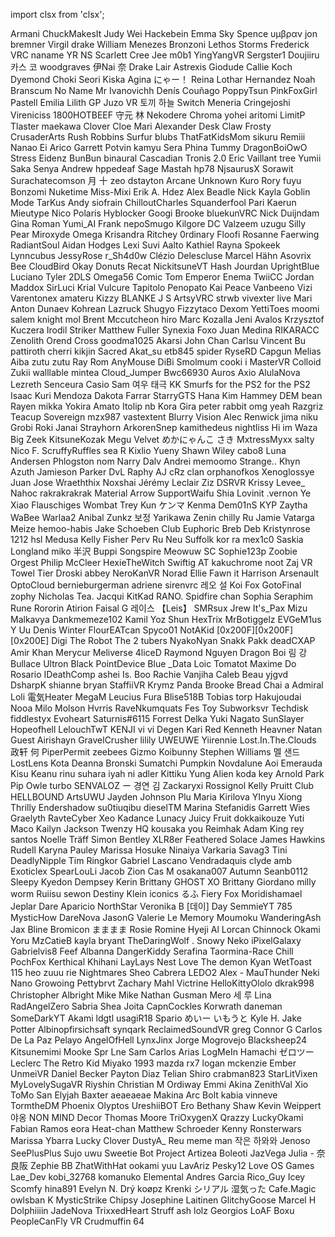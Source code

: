 ﻿import clsx from 'clsx';


<!-- Reminder that not only HTML chars have to be escaped, MDX chars also need to be (such as a space followed by an underscore). -->
<Patronelt k="0" ias="1" sp="0" >Armani</Patronelt> <Patronelt k="0" ias="1" sp="0" >ChuckMakesIt</Patronelt> <Patronelt k="0" ias="0" sp="0" >Judy Wei</Patronelt> <Patronelt k="0" ias="1" sp="0" >Hackebein </Patronelt> <Patronelt k="0" ias="1" sp="0" >Emma</Patronelt> 
<Patronelt k="0" ias="1" sp="0" >Sky Spence</Patronelt> <Patronelt k="0" ias="1" sp="0" >υμβραν</Patronelt> <Patronelt k="0" ias="1" sp="0" >jon bremner</Patronelt> <Patronelt k="0" ias="0" sp="0" >Virgil drake</Patronelt> <Patronelt k="0" ias="1" sp="0" >William Menezes Bronzoni</Patronelt> 
<Patronelt k="0" ias="0" sp="0" >Lethos Storms</Patronelt> <Patronelt k="0" ias="1" sp="0" >Frederick</Patronelt> <Patronelt k="0" ias="1" sp="0" >VRC naname</Patronelt> <Patronelt k="0" ias="1" sp="0" >YR NS</Patronelt> <Patronelt k="0" ias="1" sp="0" >Scarlett</Patronelt> 
<Patronelt k="0" ias="0" sp="0" >Cree Jee</Patronelt> <Patronelt k="0" ias="0" sp="0" >m0b1</Patronelt> <Patronelt k="0" ias="1" sp="0" >YingYangVR</Patronelt> <Patronelt k="0" ias="1" sp="0" >Sergster1</Patronelt> <Patronelt k="0" ias="1" sp="0" >Doujiiru</Patronelt> 
<Patronelt k="0" ias="1" sp="0" >카스 코</Patronelt> <Patronelt k="0" ias="1" sp="0" >woodgraves</Patronelt> <Patronelt k="0" ias="1" sp="0" >伊Nai 奈</Patronelt> <Patronelt k="0" ias="1" sp="0" >Drake Lair</Patronelt> <Patronelt k="0" ias="1" sp="0" >Astrexis</Patronelt> 
<Patronelt k="0" ias="1" sp="0" >Giodude </Patronelt> <Patronelt k="0" ias="1" sp="0" >Callie Koch</Patronelt> <Patronelt k="0" ias="1" sp="0" >Dyemond</Patronelt> <Patronelt k="0" ias="1" sp="0" >Choki</Patronelt> <Patronelt k="0" ias="1" sp="0" >Seori </Patronelt> 
<Patronelt k="0" ias="1" sp="0" >Kiska Agina</Patronelt> <Patronelt k="0" ias="1" sp="0" >にゃー！</Patronelt> <Patronelt k="0" ias="0" sp="0" >Reina</Patronelt> <Patronelt k="0" ias="1" sp="0" >Lothar Hernandez</Patronelt> <Patronelt k="0" ias="1" sp="0" >Noah Branscum</Patronelt> 
<Patronelt k="0" ias="1" sp="0" >No Name</Patronelt> <Patronelt k="0" ias="1" sp="0" >Mr Ivanovichh</Patronelt> <Patronelt k="0" ias="1" sp="0" >Denís Couñago</Patronelt> <Patronelt k="0" ias="1" sp="0" >PoppyTsun</Patronelt> <Patronelt k="0" ias="1" sp="0" >PinkFoxGirl</Patronelt> 
<Patronelt k="0" ias="1" sp="0" >Pastell Emilia</Patronelt> <Patronelt k="0" ias="1" sp="0" >Lilith GP</Patronelt> <Patronelt k="0" ias="1" sp="0" >Juzo VR</Patronelt> <Patronelt k="0" ias="1" sp="0" >토끼 하늘</Patronelt> <Patronelt k="0" ias="1" sp="0" >Switch</Patronelt> 
<Patronelt k="0" ias="1" sp="0" >Meneria</Patronelt> <Patronelt k="0" ias="1" sp="0" >Cringejoshi</Patronelt> <Patronelt k="0" ias="1" sp="0" >Vireniciss </Patronelt> <Patronelt k="0" ias="0" sp="0" >1800HOTBEEF</Patronelt> <Patronelt k="0" ias="1" sp="0" >守元 林</Patronelt> 
<Patronelt k="0" ias="1" sp="0" >Nekodere </Patronelt> <Patronelt k="0" ias="1" sp="0" >Chroma</Patronelt> <Patronelt k="0" ias="1" sp="0" >yohei aritomi</Patronelt> <Patronelt k="0" ias="1" sp="0" >LimitP </Patronelt> <Patronelt k="0" ias="1" sp="0" >Tlaster </Patronelt> 
<Patronelt k="0" ias="1" sp="0" >maekawa</Patronelt> <Patronelt k="0" ias="1" sp="0" >Clover Cloe</Patronelt> <Patronelt k="0" ias="1" sp="0" >Mari</Patronelt> <Patronelt k="0" ias="1" sp="0" >Alexander </Patronelt> <Patronelt k="0" ias="1" sp="0" >Desk Claw</Patronelt> 
<Patronelt k="0" ias="1" sp="0" >Frosty</Patronelt> <Patronelt k="0" ias="1" sp="0" >CrusaderArts</Patronelt> <Patronelt k="0" ias="1" sp="0" >Rush Robbins</Patronelt> <Patronelt k="0" ias="1" sp="0" >Surfur</Patronelt> <Patronelt k="0" ias="1" sp="0" >blubs</Patronelt> 
<Patronelt k="0" ias="1" sp="0" >ThatFatKidsMom</Patronelt> <Patronelt k="0" ias="1" sp="0" >sikuru</Patronelt> <Patronelt k="0" ias="1" sp="0" >Remiii</Patronelt> <Patronelt k="0" ias="0" sp="0" >Nanao Ei</Patronelt> <Patronelt k="0" ias="1" sp="0" >Arico</Patronelt> 
<Patronelt k="0" ias="1" sp="0" >Garrett Potvin</Patronelt> <Patronelt k="0" ias="1" sp="0" >kamyu</Patronelt> <Patronelt k="0" ias="1" sp="0" >Sera Phina</Patronelt> <Patronelt k="0" ias="1" sp="0" >Tummy</Patronelt> <Patronelt k="0" ias="1" sp="0" >DragonBoiOwO</Patronelt> 
<Patronelt k="0" ias="1" sp="0" >Stress</Patronelt> <Patronelt k="0" ias="1" sp="0" >Eidenz</Patronelt> <Patronelt k="0" ias="1" sp="0" >BunBun</Patronelt> <Patronelt k="0" ias="1" sp="0" >binaural</Patronelt> <Patronelt k="0" ias="1" sp="0" >Cascadian</Patronelt> 
<Patronelt k="0" ias="1" sp="0" >Tronis 2&#0046;0</Patronelt> <Patronelt k="0" ias="1" sp="0" >Eric Vaillant</Patronelt> <Patronelt k="0" ias="1" sp="0" >tree</Patronelt> <Patronelt k="0" ias="1" sp="0" >Yumii Saka</Patronelt> <Patronelt k="0" ias="1" sp="0" >Senya</Patronelt> 
<Patronelt k="0" ias="0" sp="0" >Andrew</Patronelt> <Patronelt k="0" ias="1" sp="0" >hppedeaf</Patronelt> <Patronelt k="0" ias="1" sp="0" >Sage Mastah</Patronelt> <Patronelt k="0" ias="1" sp="0" >hp78</Patronelt> <Patronelt k="0" ias="0" sp="0" >NjsaurusX </Patronelt> 
<Patronelt k="0" ias="1" sp="0" >Sorawit Surachatecomson</Patronelt> <Patronelt k="0" ias="1" sp="0" >月 十</Patronelt> <Patronelt k="0" ias="1" sp="0" >zeo </Patronelt> <Patronelt k="0" ias="1" sp="0" >dstayton </Patronelt> <Patronelt k="0" ias="1" sp="0" >Arcane</Patronelt> 
<Patronelt k="0" ias="1" sp="0" >Unknown</Patronelt> <Patronelt k="0" ias="1" sp="0" >Kuro</Patronelt> <Patronelt k="0" ias="1" sp="0" >Rory</Patronelt> <Patronelt k="0" ias="1" sp="0" >fuyu</Patronelt> <Patronelt k="0" ias="1" sp="0" >Bonzomi</Patronelt> 
<Patronelt k="0" ias="1" sp="0" >Nuketime</Patronelt> <Patronelt k="0" ias="1" sp="0" >Miss&#0045;Mixi </Patronelt> <Patronelt k="0" ias="1" sp="0" >Erik A&#0046; Hdez</Patronelt> <Patronelt k="0" ias="1" sp="0" >Alex Beadle</Patronelt> <Patronelt k="0" ias="1" sp="0" >Nick </Patronelt> 
<Patronelt k="0" ias="1" sp="0" >Kayla</Patronelt> <Patronelt k="0" ias="0" sp="0" >Goblin Mode</Patronelt> <Patronelt k="0" ias="1" sp="0" >TarKus</Patronelt> <Patronelt k="0" ias="1" sp="0" >Andy </Patronelt> <Patronelt k="0" ias="1" sp="0" >siofrain</Patronelt> 
<Patronelt k="0" ias="1" sp="0" >ChilloutCharles</Patronelt> <Patronelt k="0" ias="1" sp="0" >Squanderfool</Patronelt> <Patronelt k="0" ias="1" sp="0" >Pari</Patronelt> <Patronelt k="0" ias="1" sp="0" >Kaerun</Patronelt> <Patronelt k="0" ias="1" sp="0" >Mieutype Nico</Patronelt> 
<Patronelt k="0" ias="0" sp="0" >Polaris</Patronelt> <Patronelt k="0" ias="1" sp="0" >Hyblocker</Patronelt> <Patronelt k="0" ias="1" sp="0" >Googi</Patronelt> <Patronelt k="0" ias="0" sp="0" >Brooke</Patronelt> <Patronelt k="0" ias="1" sp="0" >bluekunVRC</Patronelt> 
<Patronelt k="0" ias="0" sp="0" >Nick Duijndam</Patronelt> <Patronelt k="0" ias="1" sp="0" >Gina Roman</Patronelt> <Patronelt k="0" ias="1" sp="0" >Yumi&#0095;AI</Patronelt> <Patronelt k="0" ias="0" sp="0" >Frank</Patronelt> <Patronelt k="0" ias="1" sp="0" >nepoSmugo </Patronelt> 
<Patronelt k="0" ias="1" sp="0" >Kilgore</Patronelt> <Patronelt k="0" ias="0" sp="0" >DC</Patronelt> <Patronelt k="0" ias="0" sp="0" >Valzeem</Patronelt> <Patronelt k="0" ias="1" sp="0" >uzugu </Patronelt> <Patronelt k="0" ias="1" sp="0" >Silly Pear</Patronelt> 
<Patronelt k="0" ias="0" sp="0" >Miroxyde </Patronelt> <Patronelt k="0" ias="1" sp="0" >Omega</Patronelt> <Patronelt k="0" ias="1" sp="0" >Krisandra Ritchey</Patronelt> <Patronelt k="0" ias="1" sp="0" >0rdinary</Patronelt> <Patronelt k="0" ias="1" sp="0" >Floofi</Patronelt> 
<Patronelt k="0" ias="0" sp="0" >Rosanne Faerwing</Patronelt> <Patronelt k="0" ias="1" sp="0" >RadiantSoul </Patronelt> <Patronelt k="0" ias="1" sp="0" >Aidan Hodges</Patronelt> <Patronelt k="0" ias="1" sp="0" >Lexi</Patronelt> <Patronelt k="0" ias="1" sp="0" >Suvi Aalto</Patronelt> 
<Patronelt k="0" ias="1" sp="0" >Kathiel Rayna</Patronelt> <Patronelt k="0" ias="1" sp="0" >Spokeek</Patronelt> <Patronelt k="0" ias="1" sp="0" >Lynncubus</Patronelt> <Patronelt k="0" ias="1" sp="0" >JessyRose</Patronelt> <Patronelt k="0" ias="0" sp="0" >r&#0095;Sh4d0w</Patronelt> 
<Patronelt k="0" ias="1" sp="0" >Clézio Delescluse</Patronelt> <Patronelt k="0" ias="1" sp="0" >Marcel Hähn</Patronelt> <Patronelt k="0" ias="1" sp="0" >Asovrix</Patronelt> <Patronelt k="0" ias="1" sp="0" >Bee</Patronelt> <Patronelt k="0" ias="1" sp="0" >CloudBird</Patronelt> 
<Patronelt k="0" ias="1" sp="0" >Okay Donuts</Patronelt> <Patronelt k="0" ias="1" sp="0" >Recat</Patronelt> <Patronelt k="0" ias="0" sp="0" >NickitsuneVT</Patronelt> <Patronelt k="0" ias="1" sp="0" >Hash Jourdan</Patronelt> <Patronelt k="0" ias="1" sp="0" >UprightBlue </Patronelt> 
<Patronelt k="0" ias="1" sp="0" >Luciano Tyler</Patronelt> <Patronelt k="0" ias="1" sp="0" >2DLS </Patronelt> <Patronelt k="0" ias="0" sp="0" >Omega56 </Patronelt> <Patronelt k="0" ias="1" sp="0" >Comic Tom</Patronelt> <Patronelt k="0" ias="0" sp="0" >Emperor Enema</Patronelt> 
<Patronelt k="0" ias="1" sp="0" >TwiiCC</Patronelt> <Patronelt k="0" ias="1" sp="0" >Jordan Maddox</Patronelt> <Patronelt k="0" ias="0" sp="0" >SirLuci</Patronelt> <Patronelt k="0" ias="1" sp="0" >Krial</Patronelt> <Patronelt k="0" ias="0" sp="0" >Vulcure</Patronelt> 
<Patronelt k="0" ias="1" sp="0" >Tapitolo Penopato</Patronelt> <Patronelt k="0" ias="1" sp="0" >Kai Peace</Patronelt> <Patronelt k="0" ias="1" sp="0" >Vanbeeno</Patronelt> <Patronelt k="0" ias="1" sp="0" >Vizi</Patronelt> <Patronelt k="0" ias="1" sp="0" >Varentonex</Patronelt> 
<Patronelt k="0" ias="0" sp="0" >amateru</Patronelt> <Patronelt k="0" ias="0" sp="0" >Kizzy </Patronelt> <Patronelt k="0" ias="0" sp="0" >BLANKE</Patronelt> <Patronelt k="0" ias="1" sp="0" >J S</Patronelt> <Patronelt k="0" ias="1" sp="0" >ArtsyVRC</Patronelt> 
<Patronelt k="0" ias="1" sp="0" >strwb</Patronelt> <Patronelt k="0" ias="1" sp="0" >vivexter live</Patronelt> <Patronelt k="0" ias="0" sp="0" >Mari</Patronelt> <Patronelt k="0" ias="1" sp="0" >Anton Dunaev</Patronelt> <Patronelt k="0" ias="0" sp="0" >Kohrean </Patronelt> 
<Patronelt k="0" ias="1" sp="0" >Lazruck</Patronelt> <Patronelt k="0" ias="0" sp="0" >Shugyo</Patronelt> <Patronelt k="0" ias="0" sp="0" >Fizzytaco</Patronelt> <Patronelt k="0" ias="1" sp="0" >Dexom </Patronelt> <Patronelt k="0" ias="1" sp="0" >YettiToes</Patronelt> 
<Patronelt k="0" ias="1" sp="0" >moomi</Patronelt> <Patronelt k="0" ias="1" sp="0" >salem knight</Patronelt> <Patronelt k="0" ias="1" sp="0" >mol </Patronelt> <Patronelt k="0" ias="0" sp="0" >Brent Mccutcheon</Patronelt> <Patronelt k="0" ias="0" sp="0" >hiro</Patronelt> 
<Patronelt k="0" ias="1" sp="0" >Marc Kozalla</Patronelt> <Patronelt k="0" ias="0" sp="0" >Jeni Avalos</Patronelt> <Patronelt k="0" ias="1" sp="0" >Krzysztof Kuczera</Patronelt> <Patronelt k="0" ias="1" sp="0" >Irodil Striker</Patronelt> <Patronelt k="0" ias="1" sp="0" >Matthew Fuller</Patronelt> 
<Patronelt k="0" ias="1" sp="0" >Synexia Foxo</Patronelt> <Patronelt k="0" ias="1" sp="0" >Juan Medina</Patronelt> <Patronelt k="0" ias="1" sp="0" >RIKARACC</Patronelt> <Patronelt k="0" ias="0" sp="0" >Zenolith</Patronelt> <Patronelt k="0" ias="1" sp="0" >Orend Cross</Patronelt> 
<Patronelt k="0" ias="0" sp="0" >goodma1025</Patronelt> <Patronelt k="0" ias="0" sp="0" >Akarsi</Patronelt> <Patronelt k="0" ias="1" sp="0" >John Chan</Patronelt> <Patronelt k="0" ias="0" sp="0" >Carlsu</Patronelt> <Patronelt k="0" ias="1" sp="0" >Vincent Bu</Patronelt> 
<Patronelt k="0" ias="1" sp="0" >pattiroth</Patronelt> <Patronelt k="0" ias="0" sp="0" >cherri</Patronelt> <Patronelt k="0" ias="0" sp="0" >kikjin</Patronelt> <Patronelt k="0" ias="0" sp="0" >Sacred</Patronelt> <Patronelt k="0" ias="0" sp="0" >Akat&#0095;su</Patronelt> 
<Patronelt k="0" ias="1" sp="0" >etb845 </Patronelt> <Patronelt k="0" ias="1" sp="0" >spider</Patronelt> <Patronelt k="0" ias="1" sp="0" >RyseRD</Patronelt> <Patronelt k="0" ias="1" sp="0" >Capgun </Patronelt> <Patronelt k="0" ias="1" sp="0" >Melias</Patronelt> 
<Patronelt k="0" ias="1" sp="0" >Aiba</Patronelt> <Patronelt k="0" ias="0" sp="0" >zutu zutu</Patronelt> <Patronelt k="0" ias="1" sp="0" >Ray Rom</Patronelt> <Patronelt k="0" ias="1" sp="0" >AnyMouse </Patronelt> <Patronelt k="0" ias="0" sp="0" >DiBi</Patronelt> 
<Patronelt k="0" ias="1" sp="0" >Smolmum</Patronelt> <Patronelt k="0" ias="0" sp="0" >cooki i</Patronelt> <Patronelt k="0" ias="0" sp="0" >MasterVR</Patronelt> <Patronelt k="0" ias="1" sp="0" >Colloid</Patronelt> <Patronelt k="0" ias="1" sp="0" >Zukii</Patronelt> 
<Patronelt k="0" ias="0" sp="0" >walllable </Patronelt> <Patronelt k="0" ias="0" sp="0" >mintea</Patronelt> <Patronelt k="0" ias="0" sp="0" >Cloud&#0095;Jumper</Patronelt> <Patronelt k="0" ias="0" sp="0" >Bwc66930 </Patronelt> <Patronelt k="0" ias="0" sp="0" >Auros </Patronelt> 
<Patronelt k="0" ias="1" sp="0" >Axio</Patronelt> <Patronelt k="0" ias="1" sp="0" >AlulaNova</Patronelt> <Patronelt k="0" ias="1" sp="0" >Lezreth Senceura</Patronelt> <Patronelt k="0" ias="1" sp="0" >Casio</Patronelt> <Patronelt k="0" ias="1" sp="0" >Sam </Patronelt> 
<Patronelt k="0" ias="1" sp="0" >여우 태극</Patronelt> <Patronelt k="0" ias="1" sp="0" >KK</Patronelt> <Patronelt k="0" ias="1" sp="0" >Smurfs for the PS2 for the PS2</Patronelt> <Patronelt k="0" ias="1" sp="0" >Isaac Kuri Mendoza</Patronelt> <Patronelt k="0" ias="1" sp="0" >Dakota Farrar</Patronelt> 
<Patronelt k="0" ias="1" sp="0" >StarryGTS</Patronelt> <Patronelt k="0" ias="1" sp="0" >Hana Kim</Patronelt> <Patronelt k="0" ias="0" sp="0" >Hammey</Patronelt> <Patronelt k="0" ias="1" sp="0" >DEM bean</Patronelt> <Patronelt k="0" ias="1" sp="0" >Rayen </Patronelt> 
<Patronelt k="0" ias="1" sp="0" >mikka </Patronelt> <Patronelt k="0" ias="1" sp="0" >Yokira Amato</Patronelt> <Patronelt k="0" ias="1" sp="0" >Itolip</Patronelt> <Patronelt k="0" ias="1" sp="0" >nb</Patronelt> <Patronelt k="0" ias="1" sp="0" >Kora Gira</Patronelt> 
<Patronelt k="0" ias="1" sp="0" >peter rabbit</Patronelt> <Patronelt k="0" ias="1" sp="0" >omg yeah</Patronelt> <Patronelt k="0" ias="1" sp="0" >Razgriz</Patronelt> <Patronelt k="0" ias="0" sp="0" >Teacup Sovereign</Patronelt> <Patronelt k="0" ias="1" sp="0" >mzx987</Patronelt> 
<Patronelt k="0" ias="1" sp="0" >vastextent</Patronelt> <Patronelt k="0" ias="0" sp="0" >Blurry Vision</Patronelt> <Patronelt k="0" ias="1" sp="0" >Alec Renwick</Patronelt> <Patronelt k="0" ias="1" sp="0" >jima niku</Patronelt> <Patronelt k="0" ias="1" sp="0" >Grobi</Patronelt> 
<Patronelt k="0" ias="1" sp="0" >Roki</Patronelt> <Patronelt k="0" ias="0" sp="0" >Janai Strayhorn</Patronelt> <Patronelt k="0" ias="1" sp="0" >ArkorenSnep</Patronelt> <Patronelt k="0" ias="1" sp="0" >kamithedeus</Patronelt> <Patronelt k="0" ias="1" sp="0" >nightliss</Patronelt> 
<Patronelt k="0" ias="1" sp="0" >Hi im Waza</Patronelt> <Patronelt k="0" ias="0" sp="0" >Big Zeek</Patronelt> <Patronelt k="0" ias="1" sp="0" >KitsuneKozak</Patronelt> <Patronelt k="0" ias="1" sp="0" >Megu</Patronelt> <Patronelt k="0" ias="1" sp="0" >Velvet</Patronelt> 
<Patronelt k="0" ias="0" sp="0" >めかにゃんこ</Patronelt> <Patronelt k="0" ias="1" sp="0" >さき</Patronelt> <Patronelt k="0" ias="1" sp="0" >MxtressMyxx</Patronelt> <Patronelt k="0" ias="0" sp="0" >salty</Patronelt> <Patronelt k="0" ias="1" sp="0" >Nico F&#0046;</Patronelt> 
<Patronelt k="0" ias="1" sp="0" >ScruffyRuffles</Patronelt> <Patronelt k="0" ias="0" sp="0" >sea R</Patronelt> <Patronelt k="0" ias="1" sp="0" >Kixlio Yueny</Patronelt> <Patronelt k="0" ias="1" sp="0" >Shawn Wiley</Patronelt> <Patronelt k="0" ias="0" sp="0" >cabo8</Patronelt> 
<Patronelt k="0" ias="0" sp="0" >Luna Andersen</Patronelt> <Patronelt k="0" ias="1" sp="0" >Phlogston</Patronelt> <Patronelt k="0" ias="1" sp="0" >nom </Patronelt> <Patronelt k="0" ias="1" sp="0" >Narry</Patronelt> <Patronelt k="0" ias="1" sp="0" >Dalv Andrei</Patronelt> 
<Patronelt k="0" ias="1" sp="0" >memoomo</Patronelt> <Patronelt k="0" ias="0" sp="0" >Strange&#0046;&#0046;</Patronelt> <Patronelt k="0" ias="1" sp="0" >Khyn</Patronelt> <Patronelt k="0" ias="1" sp="0" >Azuth </Patronelt> <Patronelt k="0" ias="1" sp="0" >Jamieson Parker</Patronelt> 
<Patronelt k="0" ias="1" sp="0" >DvL Raphy</Patronelt> <Patronelt k="0" ias="1" sp="0" >AJ</Patronelt> <Patronelt k="0" ias="1" sp="0" >cRz clan</Patronelt> <Patronelt k="0" ias="1" sp="0" >orphanofkos</Patronelt> <Patronelt k="0" ias="1" sp="0" >Xenoglossye</Patronelt> 
<Patronelt k="0" ias="0" sp="0" >Juan Jose</Patronelt> <Patronelt k="0" ias="1" sp="0" >Wraeththix</Patronelt> <Patronelt k="0" ias="1" sp="0" >Noxshai</Patronelt> <Patronelt k="0" ias="1" sp="0" >Jérémy Leclair</Patronelt> <Patronelt k="0" ias="1" sp="0" >Ziz</Patronelt> 
<Patronelt k="0" ias="1" sp="0" >DSRVR</Patronelt> <Patronelt k="0" ias="1" sp="0" >Krissy</Patronelt> <Patronelt k="0" ias="1" sp="0" >Levee&#0095;</Patronelt> <Patronelt k="0" ias="1" sp="0" >Nahoc </Patronelt> <Patronelt k="0" ias="1" sp="0" >rakrakrakrak</Patronelt> 
<Patronelt k="0" ias="1" sp="0" >Material Arrow</Patronelt> <Patronelt k="0" ias="1" sp="0" >SupportWaifu</Patronelt> <Patronelt k="0" ias="0" sp="0" >Shia</Patronelt> <Patronelt k="0" ias="0" sp="0" >Lovinit &#0046;vernon</Patronelt> <Patronelt k="0" ias="0" sp="0" >Ye Xiao</Patronelt> 
<Patronelt k="0" ias="0" sp="0" >Flauschiges Wombat</Patronelt> <Patronelt k="0" ias="0" sp="0" >Trey Kun</Patronelt> <Patronelt k="0" ias="1" sp="0" >ケンマ Kenma</Patronelt> <Patronelt k="0" ias="0" sp="0" >Dem01nS</Patronelt> <Patronelt k="0" ias="1" sp="0" >KYP</Patronelt> 
<Patronelt k="0" ias="0" sp="0" >Zaytha</Patronelt> <Patronelt k="0" ias="1" sp="0" >WaBee</Patronelt> <Patronelt k="0" ias="1" sp="0" >Warlaa2</Patronelt> <Patronelt k="0" ias="0" sp="0" >Anibal</Patronelt> <Patronelt k="0" ias="0" sp="0" >Zunkz</Patronelt> 
<Patronelt k="0" ias="1" sp="0" >보정</Patronelt> <Patronelt k="0" ias="1" sp="0" >Yarikawa Zenin</Patronelt> <Patronelt k="0" ias="0" sp="0" >chilly</Patronelt> <Patronelt k="0" ias="0" sp="0" >Ru</Patronelt> <Patronelt k="0" ias="1" sp="0" >Jamie Vatarga</Patronelt> 
<Patronelt k="0" ias="0" sp="0" >Meize</Patronelt> <Patronelt k="0" ias="0" sp="0" >hemoo&#0045;habis</Patronelt> <Patronelt k="0" ias="1" sp="0" >Jake Schoeben</Patronelt> <Patronelt k="0" ias="1" sp="0" >Club Euphoric</Patronelt> <Patronelt k="0" ias="1" sp="0" >Breb Deb</Patronelt> 
<Patronelt k="0" ias="1" sp="0" >Kristynrose 1212</Patronelt> <Patronelt k="0" ias="0" sp="0" >hsl </Patronelt> <Patronelt k="0" ias="0" sp="0" >Medusa</Patronelt> <Patronelt k="0" ias="1" sp="0" >Kelly Fisher</Patronelt> <Patronelt k="0" ias="0" sp="0" >Perv</Patronelt> 
<Patronelt k="0" ias="0" sp="0" >Ru Neu</Patronelt> <Patronelt k="0" ias="1" sp="0" >Suffolk</Patronelt> <Patronelt k="0" ias="1" sp="0" >kor ra</Patronelt> <Patronelt k="0" ias="1" sp="0" >mex1c0</Patronelt> <Patronelt k="0" ias="0" sp="0" >Saskia Longland</Patronelt> 
<Patronelt k="0" ias="1" sp="0" >miko 半沢</Patronelt> <Patronelt k="0" ias="0" sp="0" >Buppi</Patronelt> <Patronelt k="0" ias="1" sp="0" >Songspire</Patronelt> <Patronelt k="0" ias="1" sp="0" >Meowuw SC</Patronelt> <Patronelt k="0" ias="0" sp="0" >Sophie123p</Patronelt> 
<Patronelt k="0" ias="0" sp="0" >Zoobie</Patronelt> <Patronelt k="0" ias="0" sp="0" >Orgest</Patronelt> <Patronelt k="0" ias="1" sp="0" >Philip McCleer</Patronelt> <Patronelt k="0" ias="1" sp="0" >HexieTheWitch</Patronelt> <Patronelt k="0" ias="0" sp="0" >Swiftig AT</Patronelt> 
<Patronelt k="0" ias="1" sp="0" >kakuchrome </Patronelt> <Patronelt k="0" ias="0" sp="0" >noot</Patronelt> <Patronelt k="0" ias="1" sp="0" >Zaj VR</Patronelt> <Patronelt k="0" ias="1" sp="0" >Towel Tier</Patronelt> <Patronelt k="0" ias="0" sp="0" >Droski</Patronelt> 
<Patronelt k="0" ias="0" sp="0" >abbey</Patronelt> <Patronelt k="0" ias="0" sp="0" >NeroKanVR </Patronelt> <Patronelt k="0" ias="1" sp="0" >Norad </Patronelt> <Patronelt k="0" ias="1" sp="0" >Ellie</Patronelt> <Patronelt k="0" ias="1" sp="0" >Fawn it</Patronelt> 
<Patronelt k="0" ias="0" sp="0" >Harrison Arsenault</Patronelt> <Patronelt k="0" ias="1" sp="0" >OptoCloud</Patronelt> <Patronelt k="0" ias="1" sp="0" >bernieburgerman</Patronelt> <Patronelt k="0" ias="1" sp="0" >adriene </Patronelt> <Patronelt k="0" ias="0" sp="0" >sirenvrc</Patronelt> 
<Patronelt k="0" ias="0" sp="0" >레오 설</Patronelt> <Patronelt k="0" ias="1" sp="0" >Koi Fox</Patronelt> <Patronelt k="0" ias="1" sp="0" >GotoFinal</Patronelt> <Patronelt k="0" ias="0" sp="0" >zophy</Patronelt> <Patronelt k="0" ias="0" sp="0" >Nicholas</Patronelt> 
<Patronelt k="0" ias="0" sp="0" >Tea&#0046;</Patronelt> <Patronelt k="0" ias="1" sp="0" >Jacqui </Patronelt> <Patronelt k="0" ias="0" sp="0" >KitKad</Patronelt> <Patronelt k="0" ias="1" sp="0" >RANO&#0046;</Patronelt> <Patronelt k="0" ias="1" sp="0" >Spidfire chan</Patronelt> 
<Patronelt k="0" ias="1" sp="0" >Sophia</Patronelt> <Patronelt k="0" ias="1" sp="0" >Seraphim Rune</Patronelt> <Patronelt k="0" ias="0" sp="0" >Rororin</Patronelt> <Patronelt k="0" ias="0" sp="0" >Atirion </Patronelt> <Patronelt k="0" ias="0" sp="0" >Faisal G</Patronelt> 
<Patronelt k="0" ias="1" sp="0" >레이스 【Leis】</Patronelt> <Patronelt k="0" ias="1" sp="0" >SMRsux Jrew</Patronelt> <Patronelt k="0" ias="0" sp="0" >It&#0039;s&#0095;Pax</Patronelt> <Patronelt k="0" ias="0" sp="0" >Mizu Malkavya</Patronelt> <Patronelt k="0" ias="1" sp="0" >Dankmemeze102 Kamil</Patronelt> 
<Patronelt k="0" ias="0" sp="0" >Yoz Shun</Patronelt> <Patronelt k="0" ias="0" sp="0" >HexTrix </Patronelt> <Patronelt k="0" ias="0" sp="0" >MrBotiggelz</Patronelt> <Patronelt k="0" ias="0" sp="0" >EVGeM1us</Patronelt> <Patronelt k="0" ias="1" sp="0" >Y Uu</Patronelt> 
<Patronelt k="0" ias="0" sp="0" >Denis Winter</Patronelt> <Patronelt k="0" ias="0" sp="0" >FlourEATcan </Patronelt> <Patronelt k="0" ias="0" sp="0" >Spyco01</Patronelt> <Patronelt k="0" ias="0" sp="0" >NotAKid </Patronelt> <Patronelt k="0" ias="0" sp="0" >&#0091;0x200F&#0093;&#0091;0x200F&#0093;&#0091;0x200E&#0093;</Patronelt> 
<Patronelt k="0" ias="0" sp="0" >Digi The Robot</Patronelt> <Patronelt k="0" ias="1" sp="0" >The 2 tubers</Patronelt> <Patronelt k="0" ias="0" sp="0" >NyakoNyan</Patronelt> <Patronelt k="0" ias="1" sp="0" >Snakk Pakk</Patronelt> <Patronelt k="0" ias="0" sp="0" >deadCXAP</Patronelt> 
<Patronelt k="0" ias="1" sp="0" >Amir Khan</Patronelt> <Patronelt k="0" ias="0" sp="0" >Merycur</Patronelt> <Patronelt k="0" ias="0" sp="0" >Meliverse</Patronelt> <Patronelt k="0" ias="1" sp="0" >4liceD</Patronelt> <Patronelt k="0" ias="1" sp="0" >Raymond Nguyen</Patronelt> 
<Patronelt k="0" ias="1" sp="0" >Dragon Boi</Patronelt> <Patronelt k="0" ias="1" sp="0" >림 강</Patronelt> <Patronelt k="0" ias="0" sp="0" >Bullace </Patronelt> <Patronelt k="0" ias="0" sp="0" >Ultron Black</Patronelt> <Patronelt k="0" ias="1" sp="0" >PointDevice</Patronelt> 
<Patronelt k="0" ias="0" sp="0" >Blue &#0095;Data</Patronelt> <Patronelt k="0" ias="0" sp="0" >Loic Tomatot</Patronelt> <Patronelt k="0" ias="1" sp="0" >Maxime Do Rosario</Patronelt> <Patronelt k="0" ias="0" sp="0" >IDeathComp</Patronelt> <Patronelt k="0" ias="0" sp="0" >ashei</Patronelt> 
<Patronelt k="0" ias="1" sp="0" >Is&#0046;</Patronelt> <Patronelt k="0" ias="0" sp="0" >Boo</Patronelt> <Patronelt k="0" ias="1" sp="0" >Rachie</Patronelt> <Patronelt k="0" ias="1" sp="0" >Vanjiha</Patronelt> <Patronelt k="0" ias="0" sp="0" >Caleb </Patronelt> 
<Patronelt k="0" ias="1" sp="0" >Beau</Patronelt> <Patronelt k="0" ias="1" sp="0" >yjgvd </Patronelt> <Patronelt k="0" ias="1" sp="0" >DsharpK </Patronelt> <Patronelt k="0" ias="1" sp="0" >shianne bryan</Patronelt> <Patronelt k="0" ias="1" sp="0" >StaffiiVR</Patronelt> 
<Patronelt k="0" ias="1" sp="0" >Krymz Panda</Patronelt> <Patronelt k="0" ias="1" sp="0" >Brooke</Patronelt> <Patronelt k="0" ias="1" sp="0" >Bread Chai</Patronelt> <Patronelt k="0" ias="1" sp="0" >a</Patronelt> <Patronelt k="0" ias="1" sp="0" >Admiral Loli</Patronelt> 
<Patronelt k="0" ias="1" sp="0" >電気Heater </Patronelt> <Patronelt k="0" ias="1" sp="0" >MegaM</Patronelt> <Patronelt k="0" ias="1" sp="0" >Leucius </Patronelt> <Patronelt k="0" ias="1" sp="0" >Fura</Patronelt> <Patronelt k="0" ias="1" sp="0" >Blise518B</Patronelt> 
<Patronelt k="0" ias="1" sp="0" >Tobias torp</Patronelt> <Patronelt k="0" ias="1" sp="0" >Hakujoudai</Patronelt> <Patronelt k="0" ias="1" sp="0" >Nooa</Patronelt> <Patronelt k="0" ias="1" sp="0" >Milo Molson</Patronelt> <Patronelt k="0" ias="1" sp="0" >Hvrris</Patronelt> 
<Patronelt k="0" ias="1" sp="0" >RaveNkumquats</Patronelt> <Patronelt k="0" ias="1" sp="0" >Fes Toy</Patronelt> <Patronelt k="0" ias="1" sp="0" >Subworksvr</Patronelt> <Patronelt k="0" ias="1" sp="0" >Techdisk</Patronelt> <Patronelt k="0" ias="1" sp="0" >fiddlestyx</Patronelt> 
<Patronelt k="0" ias="1" sp="0" >Evoheart </Patronelt> <Patronelt k="0" ias="1" sp="0" >Saturnis&#0035;6115</Patronelt> <Patronelt k="0" ias="1" sp="0" >Forrest Delka</Patronelt> <Patronelt k="0" ias="1" sp="0" >Yuki Nagato</Patronelt> <Patronelt k="0" ias="1" sp="0" >SunSlayer</Patronelt> 
<Patronelt k="0" ias="1" sp="0" >Hopeofhell </Patronelt> <Patronelt k="0" ias="1" sp="0" >LelouchTwT</Patronelt> <Patronelt k="0" ias="1" sp="0" >KENJI</Patronelt> <Patronelt k="0" ias="1" sp="0" >vi vi</Patronelt> <Patronelt k="0" ias="1" sp="0" >Degen</Patronelt> 
<Patronelt k="0" ias="1" sp="0" >Kari Red</Patronelt> <Patronelt k="0" ias="1" sp="0" >Kenneth Heavner</Patronelt> <Patronelt k="0" ias="1" sp="0" >Natan Guest</Patronelt> <Patronelt k="0" ias="1" sp="0" >Airishayn </Patronelt> <Patronelt k="0" ias="1" sp="0" >GravelCrusher</Patronelt> 
<Patronelt k="0" ias="1" sp="0" >lilily UWEUWE</Patronelt> <Patronelt k="0" ias="1" sp="0" >Yiirennie</Patronelt> <Patronelt k="0" ias="1" sp="0" >Lost&#0046;In&#0046;The&#0046;Clouds</Patronelt> <Patronelt k="0" ias="1" sp="0" >政轩 何</Patronelt> <Patronelt k="0" ias="1" sp="0" >PiperPermit</Patronelt> 
<Patronelt k="0" ias="1" sp="0" >zeebees</Patronelt> <Patronelt k="0" ias="1" sp="0" >Gizmo</Patronelt> <Patronelt k="0" ias="1" sp="0" >Koibunny</Patronelt> <Patronelt k="0" ias="1" sp="0" >Stephen Williams</Patronelt> <Patronelt k="0" ias="1" sp="0" >멜 샌드</Patronelt> 
<Patronelt k="0" ias="1" sp="0" >LostLens</Patronelt> <Patronelt k="0" ias="1" sp="0" >Kota</Patronelt> <Patronelt k="0" ias="1" sp="0" >Deanna Bronski</Patronelt> <Patronelt k="0" ias="1" sp="0" >Sumatchi</Patronelt> <Patronelt k="0" ias="1" sp="0" >Pumpkin</Patronelt> 
<Patronelt k="0" ias="1" sp="0" >Novdalune</Patronelt> <Patronelt k="0" ias="1" sp="0" >Aoi Emerauda</Patronelt> <Patronelt k="0" ias="1" sp="0" >Kisu</Patronelt> <Patronelt k="0" ias="1" sp="0" >Keanu </Patronelt> <Patronelt k="0" ias="1" sp="0" >rinu suhara</Patronelt> 
<Patronelt k="0" ias="1" sp="0" >iyah ni</Patronelt> <Patronelt k="0" ias="1" sp="0" >adler</Patronelt> <Patronelt k="0" ias="1" sp="0" >Kittiku</Patronelt> <Patronelt k="0" ias="1" sp="0" >Yung Alien</Patronelt> <Patronelt k="0" ias="1" sp="0" >koda key</Patronelt> 
<Patronelt k="0" ias="1" sp="0" >Arnold Park</Patronelt> <Patronelt k="0" ias="1" sp="0" >Pip Owle</Patronelt> <Patronelt k="0" ias="1" sp="0" >turbo</Patronelt> <Patronelt k="0" ias="1" sp="0" >SENVALOZ ー</Patronelt> <Patronelt k="0" ias="1" sp="0" >경연 김</Patronelt> 
<Patronelt k="0" ias="1" sp="0" >Zackaryxi Rossignol</Patronelt> <Patronelt k="0" ias="1" sp="0" >Kelly Pruitt</Patronelt> <Patronelt k="0" ias="1" sp="0" >Club HELLBOUND</Patronelt> <Patronelt k="0" ias="1" sp="0" >ArtsUWU</Patronelt> <Patronelt k="0" ias="1" sp="0" >Jayden Johnson</Patronelt> 
<Patronelt k="0" ias="1" sp="0" >Plu</Patronelt> <Patronelt k="0" ias="1" sp="0" >Maria Kirilova</Patronelt> <Patronelt k="0" ias="1" sp="0" >YInyu Xiong</Patronelt> <Patronelt k="0" ias="1" sp="0" >Thrilly</Patronelt> <Patronelt k="0" ias="1" sp="0" >Endershadow </Patronelt> 
<Patronelt k="0" ias="1" sp="0" >su0tiuqibu</Patronelt> <Patronelt k="0" ias="1" sp="0" >dieselTM</Patronelt> <Patronelt k="0" ias="1" sp="0" >Marina Stefanidis</Patronelt> <Patronelt k="0" ias="1" sp="0" >Garrett Wies</Patronelt> <Patronelt k="0" ias="0" sp="0" >Graelyth</Patronelt> 
<Patronelt k="0" ias="0" sp="0" >RavteCyber</Patronelt> <Patronelt k="0" ias="0" sp="0" >Xeo</Patronelt> <Patronelt k="0" ias="0" sp="0" >Kadance Lunacy</Patronelt> <Patronelt k="0" ias="0" sp="0" >Juicy Fruit</Patronelt> <Patronelt k="0" ias="0" sp="0" >dokkaikouze</Patronelt> 
<Patronelt k="0" ias="0" sp="0" >Yuti Maco</Patronelt> <Patronelt k="0" ias="0" sp="0" >Kailyn Jackson</Patronelt> <Patronelt k="0" ias="0" sp="0" >Twenzy HQ</Patronelt> <Patronelt k="0" ias="0" sp="0" >kousaka you</Patronelt> <Patronelt k="0" ias="0" sp="0" >Reimhak</Patronelt> 
<Patronelt k="0" ias="0" sp="0" >Adam King</Patronelt> <Patronelt k="0" ias="0" sp="0" >rey santos</Patronelt> <Patronelt k="0" ias="0" sp="0" >Noelle Träff</Patronelt> <Patronelt k="0" ias="0" sp="0" >Simon Bentley</Patronelt> <Patronelt k="0" ias="0" sp="0" >XLR8er</Patronelt> 
<Patronelt k="0" ias="0" sp="0" >Feathered Solace</Patronelt> <Patronelt k="0" ias="0" sp="0" >James Hawkins</Patronelt> <Patronelt k="0" ias="0" sp="0" >Rudell </Patronelt> <Patronelt k="0" ias="0" sp="0" >Karyna Pauley</Patronelt> <Patronelt k="0" ias="0" sp="0" >Marissa </Patronelt> 
<Patronelt k="0" ias="0" sp="0" >Hosuke</Patronelt> <Patronelt k="0" ias="0" sp="0" >Ninaiya</Patronelt> <Patronelt k="0" ias="0" sp="0" >Varkaria</Patronelt> <Patronelt k="0" ias="0" sp="0" >Savag3</Patronelt> <Patronelt k="0" ias="0" sp="0" >Tini</Patronelt> 
<Patronelt k="0" ias="0" sp="0" >DeadlyNipple</Patronelt> <Patronelt k="0" ias="0" sp="0" >Tim Ringkor</Patronelt> <Patronelt k="0" ias="0" sp="0" >Gabriel Lascano</Patronelt> <Patronelt k="0" ias="0" sp="0" >Vendradaquis</Patronelt> <Patronelt k="0" ias="0" sp="0" >clyde amb</Patronelt> 
<Patronelt k="0" ias="0" sp="0" >Exoticlex</Patronelt> <Patronelt k="0" ias="0" sp="0" >SpearLouLi</Patronelt> <Patronelt k="0" ias="0" sp="0" >Jacob Zion</Patronelt> <Patronelt k="0" ias="0" sp="0" >Cas</Patronelt> <Patronelt k="0" ias="0" sp="0" >M</Patronelt> 
<Patronelt k="0" ias="0" sp="0" >osakana007</Patronelt> <Patronelt k="0" ias="0" sp="0" >Autumn</Patronelt> <Patronelt k="0" ias="0" sp="0" >Seanb0112</Patronelt> <Patronelt k="0" ias="0" sp="0" >Sleepy</Patronelt> <Patronelt k="0" ias="0" sp="0" >Kyedon Dempsey</Patronelt> 
<Patronelt k="0" ias="0" sp="0" >Kerin </Patronelt> <Patronelt k="0" ias="0" sp="0" >Brittany </Patronelt> <Patronelt k="0" ias="0" sp="0" >GHOST XO</Patronelt> <Patronelt k="0" ias="0" sp="0" >Brittany Giordano</Patronelt> <Patronelt k="0" ias="0" sp="0" >milly worm</Patronelt> 
<Patronelt k="0" ias="0" sp="0" >Ruiisu</Patronelt> <Patronelt k="0" ias="0" sp="0" >sewon</Patronelt> <Patronelt k="0" ias="0" sp="0" >Destiny Klein</Patronelt> <Patronelt k="0" ias="0" sp="0" >iconics</Patronelt> <Patronelt k="0" ias="0" sp="0" >るふ</Patronelt> 
<Patronelt k="0" ias="0" sp="0" >Fiery Fox</Patronelt> <Patronelt k="0" ias="0" sp="0" >Moridishamael</Patronelt> <Patronelt k="0" ias="0" sp="0" >Jeplar</Patronelt> <Patronelt k="0" ias="0" sp="0" >Dare Aparicio</Patronelt> <Patronelt k="0" ias="0" sp="0" >NorthStar</Patronelt> 
<Patronelt k="0" ias="0" sp="0" >Veronika B</Patronelt> <Patronelt k="0" ias="0" sp="0" >&#0091;데이&#0093; Day</Patronelt> <Patronelt k="0" ias="0" sp="0" >SemmieYT 785</Patronelt> <Patronelt k="0" ias="0" sp="0" >MysticHow</Patronelt> <Patronelt k="0" ias="0" sp="0" >DareNova</Patronelt> 
<Patronelt k="0" ias="0" sp="0" >JasonG</Patronelt> <Patronelt k="0" ias="0" sp="0" >Valerie Le</Patronelt> <Patronelt k="0" ias="0" sp="0" >Memory </Patronelt> <Patronelt k="0" ias="0" sp="0" >Moumoku </Patronelt> <Patronelt k="0" ias="0" sp="0" >WanderingAsh</Patronelt> 
<Patronelt k="0" ias="0" sp="0" >Jax Bline</Patronelt> <Patronelt k="0" ias="0" sp="0" >Bromicon </Patronelt> <Patronelt k="0" ias="0" sp="0" >まままま</Patronelt> <Patronelt k="0" ias="0" sp="0" >Rosie Romine</Patronelt> <Patronelt k="0" ias="0" sp="0" >Hyeji Al</Patronelt> 
<Patronelt k="0" ias="0" sp="0" >Lorcan Chinnock</Patronelt> <Patronelt k="0" ias="0" sp="0" >Okami Yoru</Patronelt> <Patronelt k="0" ias="0" sp="0" >MzCatieB</Patronelt> <Patronelt k="0" ias="0" sp="0" >kayla bryant</Patronelt> <Patronelt k="0" ias="0" sp="0" >TheDaringWolf &#0046;</Patronelt> 
<Patronelt k="0" ias="0" sp="0" >Snowy Neko</Patronelt> <Patronelt k="0" ias="0" sp="0" >iPixelGalaxy</Patronelt> <Patronelt k="0" ias="0" sp="0" >Gabrielvis8</Patronelt> <Patronelt k="0" ias="0" sp="0" >Feef</Patronelt> <Patronelt k="0" ias="0" sp="0" >Albanna</Patronelt> 
<Patronelt k="0" ias="0" sp="0" >DangerKiddy</Patronelt> <Patronelt k="0" ias="0" sp="0" >Serafina Taormina&#0045;Race</Patronelt> <Patronelt k="0" ias="0" sp="0" >Chill</Patronelt> <Patronelt k="0" ias="0" sp="0" >PochFox </Patronelt> <Patronelt k="0" ias="0" sp="0" >Kerthical</Patronelt> 
<Patronelt k="0" ias="0" sp="0" >Khihani</Patronelt> <Patronelt k="0" ias="0" sp="0" >LayLays </Patronelt> <Patronelt k="0" ias="0" sp="0" >Nest</Patronelt> <Patronelt k="0" ias="0" sp="0" >Love The demon</Patronelt> <Patronelt k="0" ias="0" sp="0" >Kyan </Patronelt> 
<Patronelt k="0" ias="0" sp="0" >WetToast 115</Patronelt> <Patronelt k="0" ias="0" sp="0" >heo zuuu</Patronelt> <Patronelt k="0" ias="0" sp="0" >rie </Patronelt> <Patronelt k="0" ias="0" sp="0" >Nightmares</Patronelt> <Patronelt k="0" ias="0" sp="0" >Sheo Cabrera</Patronelt> 
<Patronelt k="0" ias="0" sp="0" >LEDO2 </Patronelt> <Patronelt k="0" ias="0" sp="0" >Alex &#0045;</Patronelt> <Patronelt k="0" ias="0" sp="0" >MauThunder </Patronelt> <Patronelt k="0" ias="0" sp="0" >Neki Nano</Patronelt> <Patronelt k="0" ias="0" sp="0" >Growoing</Patronelt> 
<Patronelt k="0" ias="0" sp="0" >Pettybrvt</Patronelt> <Patronelt k="0" ias="0" sp="0" >Zachary Mahl</Patronelt> <Patronelt k="0" ias="0" sp="0" >Victrine </Patronelt> <Patronelt k="0" ias="0" sp="0" >HelloKittyOlolo</Patronelt> <Patronelt k="0" ias="0" sp="0" >dkrak998 </Patronelt> 
<Patronelt k="0" ias="0" sp="0" >Christopher Albright</Patronelt> <Patronelt k="0" ias="0" sp="0" >Mike Mike</Patronelt> <Patronelt k="0" ias="0" sp="0" >Nathan Gusman</Patronelt> <Patronelt k="0" ias="0" sp="0" >Mero</Patronelt> <Patronelt k="0" ias="0" sp="0" >세 루</Patronelt> 
<Patronelt k="0" ias="0" sp="0" >Lina</Patronelt> <Patronelt k="0" ias="0" sp="0" >RadAngelZero</Patronelt> <Patronelt k="0" ias="0" sp="0" >Sabria Shea</Patronelt> <Patronelt k="0" ias="0" sp="0" >Joita </Patronelt> <Patronelt k="0" ias="0" sp="0" >CapnCockles</Patronelt> 
<Patronelt k="0" ias="0" sp="0" >Korwrath</Patronelt> <Patronelt k="0" ias="0" sp="0" >daneman</Patronelt> <Patronelt k="0" ias="0" sp="0" >SomeDarkYT</Patronelt> <Patronelt k="0" ias="0" sp="0" >Akami</Patronelt> <Patronelt k="0" ias="0" sp="0" >ldgtl</Patronelt> 
<Patronelt k="0" ias="0" sp="0" >usagiR18 </Patronelt> <Patronelt k="0" ias="0" sp="0" >Spario </Patronelt> <Patronelt k="0" ias="0" sp="0" >めいー いもうと</Patronelt> <Patronelt k="0" ias="0" sp="0" >Kyle H&#0046;</Patronelt> <Patronelt k="0" ias="0" sp="0" >Jake Potter</Patronelt> 
<Patronelt k="0" ias="0" sp="0" >Albinopfirsichsaft</Patronelt> <Patronelt k="0" ias="0" sp="0" >synqark </Patronelt> <Patronelt k="0" ias="0" sp="0" >ReclaimedSoundVR</Patronelt> <Patronelt k="0" ias="0" sp="0" >greg</Patronelt> <Patronelt k="0" ias="0" sp="0" >Connor G</Patronelt> 
<Patronelt k="0" ias="0" sp="0" >Carlos De La Paz Pelayo</Patronelt> <Patronelt k="0" ias="0" sp="0" >AngelOfHell</Patronelt> <Patronelt k="0" ias="0" sp="0" >LynxJinx</Patronelt> <Patronelt k="0" ias="0" sp="0" >Jorge Mogrovejo</Patronelt> <Patronelt k="0" ias="0" sp="0" >Blacksheep24 </Patronelt> 
<Patronelt k="0" ias="0" sp="0" >Kitsunemimi</Patronelt> <Patronelt k="0" ias="0" sp="0" >Mooke</Patronelt> <Patronelt k="0" ias="0" sp="0" >Spr Lne</Patronelt> <Patronelt k="0" ias="0" sp="0" >Sam</Patronelt> <Patronelt k="0" ias="0" sp="0" >Carlos Arias</Patronelt> 
<Patronelt k="0" ias="0" sp="0" >LogMeIn Hamachi</Patronelt> <Patronelt k="0" ias="0" sp="0" >ゼロツー Leclerc</Patronelt> <Patronelt k="0" ias="0" sp="0" >The Retro Kid</Patronelt> <Patronelt k="0" ias="0" sp="0" >Miyako</Patronelt> <Patronelt k="0" ias="0" sp="0" >1993 mazda rx7</Patronelt> 
<Patronelt k="0" ias="0" sp="0" >logan mckenzie</Patronelt> <Patronelt k="0" ias="0" sp="0" >Ember</Patronelt> <Patronelt k="0" ias="0" sp="0" >UnmeiVR</Patronelt> <Patronelt k="0" ias="0" sp="0" >Daniel Becker</Patronelt> <Patronelt k="0" ias="0" sp="0" >Payton Diaz</Patronelt> 
<Patronelt k="0" ias="0" sp="0" >Telian </Patronelt> <Patronelt k="0" ias="0" sp="0" >Shiro</Patronelt> <Patronelt k="0" ias="0" sp="0" >crabman823</Patronelt> <Patronelt k="0" ias="0" sp="0" >StarLitVixen</Patronelt> <Patronelt k="0" ias="0" sp="0" >MyLovelySugaVR</Patronelt> 
<Patronelt k="0" ias="0" sp="0" >Riyshin</Patronelt> <Patronelt k="0" ias="0" sp="0" >Christian M Ordiway</Patronelt> <Patronelt k="0" ias="0" sp="0" >Emmi Akina</Patronelt> <Patronelt k="0" ias="0" sp="0" >ZenithVal</Patronelt> <Patronelt k="0" ias="0" sp="0" >Xio</Patronelt> 
<Patronelt k="0" ias="0" sp="0" >ToMo San</Patronelt> <Patronelt k="0" ias="0" sp="0" >Elyjah Baxter</Patronelt> <Patronelt k="0" ias="0" sp="0" >aeaeaeae</Patronelt> <Patronelt k="0" ias="0" sp="0" >Makina</Patronelt> <Patronelt k="0" ias="0" sp="0" >Arc Bolt</Patronelt> 
<Patronelt k="0" ias="0" sp="0" >kabia vinneve</Patronelt> <Patronelt k="0" ias="0" sp="0" >TormtheDM</Patronelt> <Patronelt k="0" ias="0" sp="0" >Phoenix</Patronelt> <Patronelt k="0" ias="0" sp="0" >Olyptos</Patronelt> <Patronelt k="0" ias="0" sp="0" >UreshiiBOT</Patronelt> 
<Patronelt k="0" ias="0" sp="0" >Ero</Patronelt> <Patronelt k="0" ias="0" sp="0" >Bethany Shaw</Patronelt> <Patronelt k="0" ias="0" sp="0" >Kevin Weippert</Patronelt> <Patronelt k="0" ias="0" sp="0" >야옹</Patronelt> <Patronelt k="0" ias="0" sp="0" >NON MIND</Patronelt> 
<Patronelt k="0" ias="0" sp="0" >Decor</Patronelt> <Patronelt k="0" ias="0" sp="0" >Thomas Moore</Patronelt> <Patronelt k="0" ias="0" sp="0" >TriOxygenX</Patronelt> <Patronelt k="0" ias="0" sp="0" >Qrazzy</Patronelt> <Patronelt k="0" ias="0" sp="0" >LuckyOkami </Patronelt> 
<Patronelt k="0" ias="0" sp="0" >Fabian Ramos</Patronelt> <Patronelt k="0" ias="0" sp="0" >eora</Patronelt> <Patronelt k="0" ias="0" sp="0" >Heat&#0045;chan </Patronelt> <Patronelt k="0" ias="0" sp="0" >Matthew Schroeder</Patronelt> <Patronelt k="0" ias="0" sp="0" >Kenny </Patronelt> 
<Patronelt k="0" ias="0" sp="0" >Ronsterwars</Patronelt> <Patronelt k="0" ias="0" sp="0" >Marissa Ybarra</Patronelt> <Patronelt k="0" ias="0" sp="0" >Lucky Clover</Patronelt> <Patronelt k="0" ias="0" sp="0" >DustyA&#0095;</Patronelt> <Patronelt k="0" ias="0" sp="0" >Reu</Patronelt> 
<Patronelt k="0" ias="0" sp="0" >meme man</Patronelt> <Patronelt k="0" ias="0" sp="0" >작은 하와와</Patronelt> <Patronelt k="0" ias="0" sp="0" >Jenoso</Patronelt> <Patronelt k="0" ias="0" sp="0" >SeePlusPlus</Patronelt> <Patronelt k="0" ias="0" sp="0" >Sujo uwu</Patronelt> 
<Patronelt k="0" ias="0" sp="0" >Sweetie Bot Project</Patronelt> <Patronelt k="0" ias="0" sp="0" >Artizea Boleoti</Patronelt> <Patronelt k="0" ias="0" sp="0" >JazVega</Patronelt> <Patronelt k="0" ias="0" sp="0" >Julia &#0045;</Patronelt> <Patronelt k="0" ias="0" sp="0" >奈良阪</Patronelt> 
<Patronelt k="0" ias="0" sp="0" >Zephie BB</Patronelt> <Patronelt k="0" ias="0" sp="0" >ZhatWithHat</Patronelt> <Patronelt k="0" ias="0" sp="0" >ookami yuu</Patronelt> <Patronelt k="0" ias="0" sp="0" >LavAriz</Patronelt> <Patronelt k="0" ias="0" sp="0" >Pesky12</Patronelt> 
<Patronelt k="0" ias="0" sp="0" >Love OS Games</Patronelt> <Patronelt k="0" ias="0" sp="0" >Lae&#0095;Dev</Patronelt> <Patronelt k="0" ias="0" sp="0" >kobi&#0095;32768</Patronelt> <Patronelt k="0" ias="0" sp="0" >komanuko </Patronelt> <Patronelt k="0" ias="0" sp="0" >Elemental</Patronelt> 
<Patronelt k="0" ias="0" sp="0" >Andres Garcia</Patronelt> <Patronelt k="0" ias="0" sp="0" >Rico&#0095;Guy</Patronelt> <Patronelt k="0" ias="0" sp="0" >Icey</Patronelt> <Patronelt k="0" ias="0" sp="0" >Scomfy</Patronelt> <Patronelt k="0" ias="0" sp="0" >hina891</Patronelt> 
<Patronelt k="0" ias="0" sp="0" >Evelyn N&#0046;</Patronelt> <Patronelt k="0" ias="0" sp="0" >Drý koøpz</Patronelt> <Patronelt k="0" ias="0" sp="0" >Krenki</Patronelt> <Patronelt k="0" ias="0" sp="0" >シリアル 湿気った</Patronelt> <Patronelt k="0" ias="0" sp="0" >Cafe&#0046;Magic</Patronelt> 
<Patronelt k="0" ias="0" sp="0" >owlsban K</Patronelt> <Patronelt k="0" ias="0" sp="0" >MysticStrike </Patronelt> <Patronelt k="0" ias="0" sp="0" >Chipsy</Patronelt> <Patronelt k="0" ias="0" sp="0" >Josephine Laitinen</Patronelt> <Patronelt k="0" ias="0" sp="0" >GlitchyGoose</Patronelt> 
<Patronelt k="0" ias="0" sp="0" >Marcel H</Patronelt> <Patronelt k="0" ias="0" sp="0" >Dolphiiiin</Patronelt> <Patronelt k="0" ias="0" sp="0" >JadeNova</Patronelt> <Patronelt k="0" ias="0" sp="0" >TrixxedHeart</Patronelt> <Patronelt k="0" ias="0" sp="0" >Struff</Patronelt> 
<Patronelt k="0" ias="0" sp="0" >ash lolz</Patronelt> <Patronelt k="0" ias="0" sp="0" >Georgios</Patronelt> <Patronelt k="0" ias="0" sp="0" >LoAF</Patronelt> <Patronelt k="0" ias="0" sp="0" >Boxu</Patronelt> <Patronelt k="0" ias="0" sp="0" >PeopleCanFly VR</Patronelt> 
<Patronelt k="0" ias="0" sp="0" >Crudmuffin 64</Patronelt> 